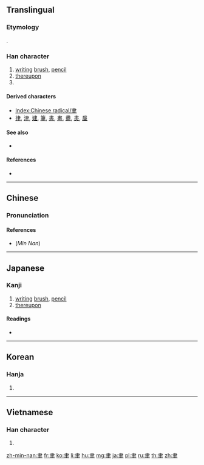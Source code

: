 {{character info/new}}
{{also|[[:Category:Han rad sup|⺻]]|肀}}
==Translingual==
{{stroke order|type=animate}}

===Etymology===
{{Han etyl}}
{{Han compound|𦘒|一|c1=s|c2=p|ls=psc}}.

===Han character===
{{Han char|rn=129|rad=聿|as=00|sn=6|four=50007|canj=LQ|ids=⿻丨⿱⺕二}}

# [[writing]] [[brush]], [[pencil]]
# [[thereupon]]
# {{mul-kangxi radical-def}}

====Derived characters====
* [[Index:Chinese radical/聿]]
* [[律]], [[津]], [[建]], [[筆]], [[書]], [[畫]], [[衋]], [[㶳]], [[肁]]

====See also====
* {{l|mul|隶}}

====References====
* {{Han ref|kx=0971.010|dkj=29215|dj=1422.170|hdz=53166.010|uh=807F|ud=32895|bh=A6D6|bd=42710}}

----

==Chinese==
{{zh-forms}}

===Pronunciation===
{{zh-pron
|m=yù
|c=jyut6,leot6,wat6
|h=pfs=lu̍t
|mn=u̍t
|w=
|mc=y
|oc=y
|ma=|ma2=
|cat=n,adv
}}

====References====
* (''Min Nan'') {{thcwdq}}

----

==Japanese==

===Kanji===
{{ja-kanji|grade=|rs=聿00}}

# [[writing]] [[brush]], [[pencil]]
# [[thereupon]]

====Readings====
* {{ja-readings|on=[[いつ]] (itsu), [[いち]] (ichi)|kun=[[ふで]] (fude), [[ここに]] (kokoni)|nanori=}}

----

==Korean==

===Hanja===
{{ko-hanja|hangeul=율|eumhun=|rv=yul|mr=yul|y=yul}}

# {{defn|lang=ko|sort=聿00}}

----

==Vietnamese==

===Han character===
{{vi-readings|rs=聿00|hanviet=duật}}

# {{defn|lang=vi|sort=聿00}}

[[Category:CJKV radicals| ]]

[[zh-min-nan:聿]]
[[fr:聿]]
[[ko:聿]]
[[li:聿]]
[[hu:聿]]
[[mg:聿]]
[[ja:聿]]
[[pl:聿]]
[[ru:聿]]
[[th:聿]]
[[zh:聿]]